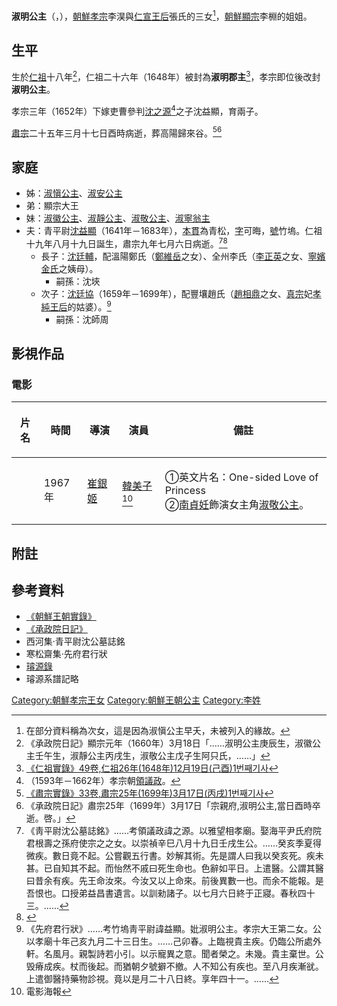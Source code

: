 '''淑明公主'''（{{lang-ko|'''숙명 공주'''}}，{{bd|1640年||1699年}}），[[朝鮮孝宗|朝鮮孝宗]]李淏與[[仁宣王后|仁宣王后]]張氏的三女<ref>在部分資料稱為次女，這是因為淑愼公主早夭，未被列入的緣故。</ref>，[[朝鮮顯宗|朝鮮顯宗]]李棩的姐姐。
==生平==
生於[[朝鮮仁祖|仁祖]]十八年<ref>《承政院日記》顯宗元年（1660年）3月18日「……淑明公主庚辰生，淑徽公主壬午生，淑靜公主丙戌生，淑敬公主戊子生阿只氏，……」</ref>，仁祖二十六年（1648年）被封為'''淑明郡主'''<ref>[http://sillok.history.go.kr/inspection/insp_king.jsp?id=wpa_12612019_001&tabid=w 《仁祖實錄》49卷,仁祖26年(1648年)12月19日(己酉)1번째기사]</ref>，孝宗即位後改封'''淑明公主'''。

孝宗三年（1652年）下嫁吏曹參判[[沈之源|沈之源]]<ref>（1593年－1662年）孝宗朝[[領議政|領議政]]。</ref>之子沈益顯，育兩子。

[[朝鮮肅宗|肅宗]]二十五年三月十七日酉時病逝，葬高陽歸來谷。<ref>[http://sillok.history.go.kr/inspection/insp_king.jsp?id=wsa_12503017_001&tabid=w 《肅宗實錄》33卷,肅宗25年(1699年)3月17日(丙戌)1번째기사]</ref><ref>《承政院日記》肅宗25年（1699年）3月17日「宗親府,淑明公主,當日酉時卒逝。啓。」</ref>
==家庭==
*姊：[[淑愼公主|淑愼公主]]、[[淑安公主|淑安公主]]
*弟：顯宗大王
*妹：[[淑徽公主|淑徽公主]]、[[淑靜公主|淑靜公主]]、[[淑敬公主|淑敬公主]]、[[淑寧翁主_(朝鮮孝宗)|淑寧翁主]]
*夫：青平尉[[沈益顯|沈益顯]]（1641年－1683年），[[本貫|本貫]]為青松，[[字|字]]可晦，[[號|號]]竹塢。仁祖十九年八月十九日誕生，肅宗九年七月六日病逝。<ref>《靑平尉沈公墓誌銘》……考領議政諱之源。以雅望相孝廟。娶海平尹氏府院君根壽之孫府使宗之之女。以崇禎辛巳八月十九日壬戌生公。……癸亥季夏得微疾。數日竟不起。公嘗觀五行書。妙解其術。先是謂人曰我以癸亥死。疾未甚。已自知其不起。而怡然不戚曰死生命也。色辭如平日。上遣醫。公謂其醫曰昔余有疾。先王命汝來。今汝又以上命來。前後異數一也。而余不能報。是吾恨也。口授弟益昌書遺言。以訓勑諸子。以七月六日終于正寢。春秋四十三。……</ref><ref>{{Cite web |url=http://sillok.history.go.kr/inspection/insp_king.jsp?id=wsa_10907006_003&tabid=w |title=《肅宗實錄》14卷,肅宗9年(1683年)7月6日(乙亥)3번째기사 |access-date=2013-08-18 |archive-date=2017-08-27 |archive-url=https://web.archive.org/web/20170827213802/http://sillok.history.go.kr/inspection/insp_king.jsp?id=wsa_10907006_003&tabid=w |dead-url=no }}</ref>
**長子：[[沈廷輔|沈廷輔]]，配溫陽鄭氏（[[鄭維岳|鄭維岳]]之女）、全州李氏（[[李正英|李正英]]之女、[[寧嬪金氏|寧嬪金氏]]之姨母）。
***嗣孫：沈埉
**次子：[[沈廷協|沈廷協]]（1659年－1699年），配豐壤趙氏（[[趙相鼎|趙相鼎]]之女、[[孝章世子|真宗]]妃[[孝純王后|孝純王后]]的姑婆）。<ref>《先府君行狀》……考竹塢靑平尉諱益顯。妣淑明公主。孝宗大王第二女。公以孝廟十年己亥九月二十三日生。……己卯春。上臨視貴主疾。仍臨公所處外軒。名風月。親製詩若小引。以示寵異之意。聞者榮之。未幾。貴主棄世。公毁瘠成疾。杖而後起。而猶朝夕號擗不撤。人不知公有疾也。至八月疾漸㞃。上遣御醫持藥物診視。竟以是月二十八日終。享年四十一。……</ref>
***嗣孫：沈師周

==影視作品==
===電影===
{| class="wikitable"
|-
! 片名 !! 時間 !! 導演 !! 演員 !! 備註
|-
| {{lang|ko|'''공주님의 짝사랑'''}} || 1967年 || [[崔銀姬|崔銀姬]] || [[韓美子|韓美子]]<ref>電影海報</ref> || ①英文片名：One-sided Love of Princess<br />②[[南貞妊|南貞妊]]飾演女主角[[淑敬公主|淑敬公主]]。
|}

==附註==
{{reflist}}

== 參考資料 ==
*[http://sillok.history.go.kr/main/main.jsp 《朝鮮王朝實錄》] {{Wayback|url=http://sillok.history.go.kr/main/main.jsp |date=20150905161523 }}
*[http://sjw.history.go.kr/main/main.jsp 《承政院日記》] {{Wayback|url=http://sjw.history.go.kr/main/main.jsp |date=20140906210340 }}
*西河集·青平尉沈公墓誌銘
*寒松齋集·先府君行狀
*[https://web.archive.org/web/20131004223554/http://royal.kostma.net/Ge/MainTree 璿源錄]
*璿源系譜記略
[[Category:朝鮮孝宗王女|Category:朝鮮孝宗王女]]
[[Category:朝鮮王朝公主|Category:朝鮮王朝公主]]
[[Category:李姓|Category:李姓]]